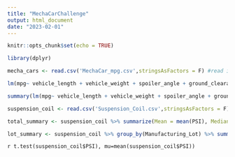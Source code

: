 ```yaml
---
title: "MechaCarChallenge"
output: html_document
date: "2023-02-01"
---
```


```r
knitr::opts_chunk$set(echo = TRUE)
```

```r
library(dplyr)
```

```r
mecha_cars <- read.csv('MechaCar_mpg.csv',stringsAsFactors = F) #read in dataset
```

```r
lm(mpg~ vehicle_length + vehicle_weight + spoiler_angle + ground_clearance + AWD, data=mecha_cars)  #generate multiple linear regression model
```

```r
summary(lm(mpg~ vehicle_length + vehicle_weight + spoiler_angle + ground_clearance + AWD, data=mecha_cars))  #generate summary for multiple linear regression model
```
```r
suspension_coil <- read.csv('Suspension_Coil.csv',stringsAsFactors = F) #read in dataset

```
```r
total_summary <- suspension_coil %>% summarize(Mean = mean(PSI), Median = median(PSI), Variance = var(PSI), SD = sd(PSI))

```

```r
lot_summary <- suspension_coil %>% group_by(Manufacturing_Lot) %>% summarize(Mean = mean(PSI), Median = median(PSI), Variance = var(PSI), SD = sd(PSI), .groups = 'keep')

```

```r
t.test(suspension_coil$PSI), mu=mean(suspension_coil$PSI))```

